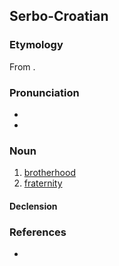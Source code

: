 ==Serbo-Croatian==

===Etymology===
From {{m|sh|brȁt}}.

===Pronunciation===
* {{IPA|/brǎtstʋo/|lang=sh}}
* {{hyphenation|brat|stvo|lang=sh}}

===Noun===
{{sh-noun|g=n|head=bràtstvo}}

# [[brotherhood]]
# [[fraternity]]

====Declension====
{{sh-decl-noun
|bratstvo|bratstva
|bratstva|brȁtstāvā / brátstvā
|bratstvu|bratstvima
|bratstvo|bratstva
|bratstvo|bratstva
|bratstvu|bratstvima
|bratstvom|bratstvima
}}

===References===
* {{R:sh:HJP|f19uWRY%3D}}